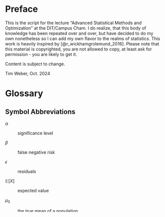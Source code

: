 # Preface {.unnumbered}

This is the script for the lecture "Advanced Statistical Methods and Optimization" at the DIT/Campus Cham.
I do realize, that this body of knowledge has been repeated over and over, but have decided to do my own nonetheless so I can add my own flavor to the realms of statistics.
This work is heavily inspired by [@r_wickhamgrolemund_2016].
Please note that this material is copyrighted, you are not allowed to copy, at least ask for permission - you are likely to get it.

Content is subject to change.

Tim Weber, Oct. 2024

# Glossary {.unnumbered}

\printacronyms

<!-- [ANOVA]{#anova} -->

<!-- :   Analysis of Variance -->

<!-- [CI]{#ci} -->

<!-- :   Confidence Interval -->

<!-- [CL]{#cl} -->

<!-- : Confidence Level -->

<!-- [CDF]{#cdf} -->

<!-- :   cumulative function -->

<!-- [CLT]{#clt} -->

<!-- :   Central Limit Theorem -->

<!-- [CTQ]{#CTQ} -->

<!-- :   Critical To Quality -->

<!-- [dof]{#clt} -->

<!-- :   degree of freedom -->

<!-- [DoE]{#DoE} -->

<!-- :   Design of Experiments -->

<!-- [EDA]{#eda} -->

<!-- :   Exploratory Data Analysis -->

<!-- [FN]{#FN} -->

<!-- :   false negative -->

<!-- [FP]{#FP} -->

<!-- :   false positive -->

<!-- [gof]{#gof} -->

<!-- :   goodness of fit -->

<!-- [H0]{#H0} -->

<!-- : Null Hypothesis -->

<!-- [Ha]{#Ha} -->

<!-- : Alternative Hypothesis -->

<!-- [IQR]{#iqr} -->

<!-- : Interquartile Range -->

<!-- [KPI]{#KPI} -->

<!-- : Key Performance Indicator -->

<!-- [KS]{#KS} -->

<!-- : Kolmogorov Smirnov -->

<!-- [LLN]{#lln} -->

<!-- : Law of Large Numbers -->

<!-- [MLE]{#MLE} -->

<!-- : Maximum Likelihood Estimation -->

<!-- [MSA1]{#MSA1} -->

<!-- : Measurement System Analysis Type I -->

<!-- [UCL]{#UCL} -->

<!-- : Upper Control Limit -->

<!-- [LCL]{#LCL} -->

<!-- : Lower Control Limit -->

<!-- [UWL]{#UWL} -->

<!-- : Upper Warning Limit -->

<!-- [LWL]{#LWL} -->

<!-- : Lower Warning Limit -->

<!-- [PCC]{#PCC} -->

<!-- :   Pearson Correlation Coefficient -->

<!-- [PDF]{#PDF} -->

<!-- :   Probability Density Function -->

<!-- [PMF]{#PMF} -->

<!-- :   Probability Mass Function -->

<!-- [PoI]{#poi} -->

<!-- :   Parameter of Interest -->

<!-- [p]{#popprop-gloss} -->

<!-- :   Population proportion -->

<!-- [ppm]{#ppm} -->

<!-- :   parts per million -->

<!-- [QC]{#QC} -->

<!-- :   Quality Control -->

<!-- [QQ]{#qq} -->

<!-- :   Quantile-Quantie -->

<!-- [SE]{#se} -->

<!-- : Standard Error -->

<!-- [TTF]{#TTF} -->

<!-- : Time to failure -->

<!-- [TN]{#TN} -->

<!-- : true negative -->

<!-- [TP]{#TP} -->

<!-- : true positive -->

<!-- [.w.r.t]{#wrt} -->

<!-- : with respect to -->

<!-- [Z]{#Z} -->

<!-- : Z-standardization -->


## Symbol Abbreviations {.unnumbered}

[$\alpha$]{#sign-level}

:   significance level

[$\beta$]{#beta-risk}

:   false negative risk

[$\epsilon$]{#epsilon}

:   residuals

[$\mathbb{E}[X]$]{#expected-value-gloss}

:   expected value

[$\mu_0$]{#truemean-gloss}

:   the true mean of a population

[$\varphi(x)$]{#pdf-gloss}

:   probability density function

[$\phi(x)$]{#cdf-gloss}

:   cumulative probability density function or cumulative distribution function

[$\sigma_0^2$]{#truevariance-gloss}

:   the true variance of a population

[$\sigma_0$]{#truesd-gloss}

:   the true standard deviation

[$\sigma_0$]{#truesd-gloss}

:   the true standard deviation of a population

[$C_g$]{#Cg}

:   potential Measurement System Capability Index

[$C_{gk}$]{#Cgk}

:   Measurement Capability Index with systematic error

[$C_p$]{#Cp}

:   potential process capability 

[$C_{pk}$]{#Cpk}

:   actual process capability including centering 

[$k$]{#numpred}

: number of predictors in a model

[$MSE$]{#mse}

: mean squared errors 

[$n$]{#n-gloss}

:   number of data points/observations in the sample

[$N$]{#N-gloss}

:   number of datapoints/observations in the population

[$P$]{#probabilities}

:   Probabilities

[$r$]{#r-gloss}

: range of values

[$r^2$]{#r2}

: Coefficient of determination 

[$r^2_{adjusted}$]{#r2adj}

: adjusted Coefficient of determination 

[$sd$]{#sd-gloss}

:   the standard deviation of a dataset 

[$SSE$]{#sse}

: Sum of squared errors as calculated by 

[$\mathrm{Var}$]{#Var-gloss}

: Variance

[$x_i$]{#xi-gloss}

:   the $i$th datapoint

[$\bar{x}$]{#mean-gloss}

:   the mean value of the datas

[$X$]{#X}

: Predictor Variable / Random Variable

[$Y$]{#Y}

: Response Variable

[$\hat{y}$]{#yhat}

: predicted value

[$y_i$]{#yi}

: true value


{{< pagebreak >}}